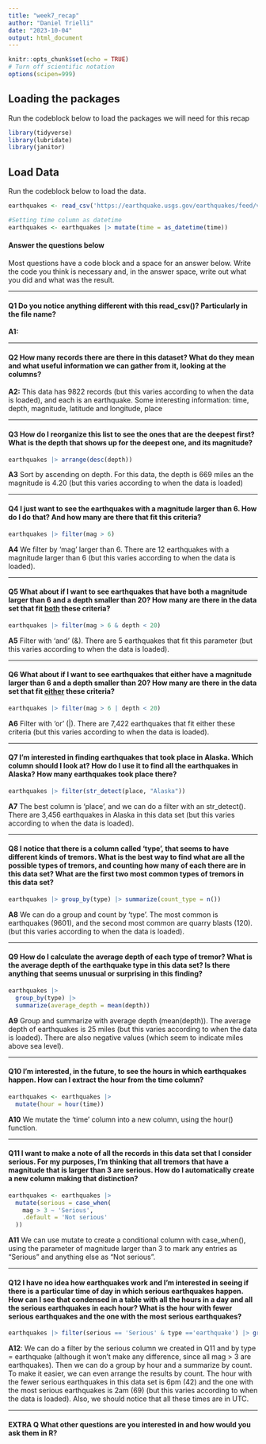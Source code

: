 ```yaml
---
title: "week7_recap"
author: "Daniel Trielli"
date: "2023-10-04"
output: html_document
---
```


```r
knitr::opts_chunk$set(echo = TRUE)
# Turn off scientific notation
options(scipen=999)
```

## Loading the packages

Run the codeblock below to load the packages we will need for this recap

```r
library(tidyverse)
library(lubridate)
library(janitor)
```

## Load Data

Run the codeblock below to load the data.

```r
earthquakes <- read_csv('https://earthquake.usgs.gov/earthquakes/feed/v1.0/summary/all_month.csv')

#Setting time column as datetime
earthquakes <- earthquakes |> mutate(time = as_datetime(time))
```

#### Answer the questions below

Most questions have a code block and a space for an answer below. Write the code you think is necessary and, in the answer space, write out what you did and what was the result.

------------------------------------------------------------------------

#### **Q1** Do you notice anything different with this read_csv()? Particularly in the file name?

**A1:**

------------------------------------------------------------------------

#### **Q2** How many records there are there in this dataset? What do they mean and what useful information we can gather from it, looking at the columns?

**A2:** This data has 9822 records (but this varies according to when the data is loaded), and each is an earthquake. Some interesting information: time, depth, magnitude, latitude and longitude, place

------------------------------------------------------------------------

#### **Q3** How do I reorganize this list to see the ones that are the deepest first? What is the depth that shows up for the deepest one, and its magnitude?

```r
earthquakes |> arrange(desc(depth))
```

**A3** Sort by ascending on depth. For this data, the depth is 669 miles an the magnitude is 4.20 (but this varies according to when the data is loaded)

------------------------------------------------------------------------

#### **Q4** I just want to see the earthquakes with a magnitude larger than 6. How do I do that? And how many are there that fit this criteria?

```r
earthquakes |> filter(mag > 6)
```

**A4** We filter by 'mag' larger than 6. There are 12 earthquakes with a magnitude larger than 6 (but this varies according to when the data is loaded).

------------------------------------------------------------------------

#### **Q5** What about if I want to see earthquakes that have both a magnitude larger than 6 and a depth smaller than 20? How many are there in the data set that fit [both]{.underline} these criteria?

```r
earthquakes |> filter(mag > 6 & depth < 20)
```

**A5** Filter with 'and' (&). There are 5 earthquakes that fit this parameter (but this varies according to when the data is loaded).

------------------------------------------------------------------------

#### **Q6** What about if I want to see earthquakes that either have a magnitude larger than 6 and a depth smaller than 20? How many are there in the data set that fit [either]{.underline} these criteria?

```r
earthquakes |> filter(mag > 6 | depth < 20)
```

**A6** Filter with 'or' (\|). There are 7,422 earthquakes that fit either these criteria (but this varies according to when the data is loaded).

------------------------------------------------------------------------

#### **Q7** I'm interested in finding earthquakes that took place in Alaska. Which column should I look at? How do I use it to find all the earthquakes in Alaska? How many earthquakes took place there?

```r
earthquakes |> filter(str_detect(place, "Alaska"))
```

**A7** The best column is 'place', and we can do a filter with an str_detect(). There are 3,456 earthquakes in Alaska in this data set (but this varies according to when the data is loaded).

------------------------------------------------------------------------

#### **Q8** I notice that there is a column called 'type', that seems to have different kinds of tremors. What is the best way to find what are all the possible types of tremors, and counting how many of each there are in this data set? What are the first two most common types of tremors in this data set?

```r
earthquakes |> group_by(type) |> summarize(count_type = n())
```

**A8** We can do a group and count by 'type'. The most common is earthquakes (9601), and the second most common are quarry blasts (120). (but this varies according to when the data is loaded).

------------------------------------------------------------------------

#### **Q9** How do I calculate the average depth of each type of tremor? What is the average depth of the earthquake type in this data set? Is there anything that seems unusual or surprising in this finding?

```r
earthquakes |>
  group_by(type) |>
  summarize(average_depth = mean(depth))
```

**A9** Group and summarize with average depth (mean(depth)). The average depth of earthquakes is 25 miles (but this varies according to when the data is loaded). There are also negative values (which seem to indicate miles above sea level).

------------------------------------------------------------------------

#### **Q10** I'm interested, in the future, to see the hours in which earthquakes happen. How can I extract the hour from the time column?

```r
earthquakes <- earthquakes |>
  mutate(hour = hour(time))
```

**A10** We mutate the 'time' column into a new column, using the hour() function.

------------------------------------------------------------------------

#### **Q11** I want to make a note of all the records in this data set that I consider serious. For my purposes, I'm thinking that all tremors that have a magnitude that is larger than 3 are serious. How do I automatically create a new column making that distinction?

```r
earthquakes <- earthquakes |>
  mutate(serious = case_when(
    mag > 3 ~ 'Serious',
    .default = 'Not serious'
  ))
```

**A11** We can use mutate to create a conditional column with case_when(), using the parameter of magnitude larger than 3 to mark any entries as "Serious" and anything else as "Not serious".

------------------------------------------------------------------------

#### **Q12** I have no idea how earthquakes work and I'm interested in seeing if there is a particular time of day in which serious earthquakes happen. How can I see that condensed in a table with all the hours in a day and all the serious earthquakes in each hour? What is the hour with fewer serious earthquakes and the one with the most serious earthquakes?

```r
earthquakes |> filter(serious == 'Serious' & type =='earthquake') |> group_by(hour) |> summarize(count = n()) |> arrange(desc(count))
```

**A12**: We can do a filter by the serious column we created in Q11 and by type = earthquake (although it won't make any difference, since all mag \> 3 are earthquakes). Then we can do a group by hour and a summarize by count. To make it easier, we can even arrange the results by count. The hour with the fewer serious earthquakes in this data set is 6pm (42) and the one with the most serious earthquakes is 2am (69) (but this varies according to when the data is loaded). Also, we should notice that all these times are in UTC.

------------------------------------------------------------------------

#### EXTRA Q What other questions are you interested in and how would you ask them in R?

```r

```

```r

```

```r

```
